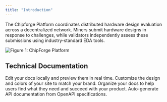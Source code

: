 ```yaml
---
title: "Introduction"
---
```


The Chipforge Platform coordinates distributed hardware design evaluation across a decentralized network. Miners submit hardware designs in response to challenges, while validators independently assess these submissions using industry-standard EDA tools. 

<img
  src="/images/Servicesbreakdown.svg"
  alt="Figure 1: ChipForge Platform"
  title="Figure 1: ChipForge Platform"
  className="mx-auto"
/>

## Technical Documentation

<Columns cols={2}>
  <Card title="Platform Components" icon="computer" href="/development">
    Edit your docs locally and preview them in real time.
  </Card>
  <Card title="System Architecture" icon="solar-system" href="/system-arch">
    Customize the design and colors of your site to match your brand.
  </Card>
  <Card title="Database Section" icon="database" href="/database">
    Organize your docs to help users find what they need and succeed with your product.
  </Card>
  <Card title="File Storage System" icon="file" href="/file-storage">
    Auto-generate API documentation from OpenAPI specifications.
  </Card>
  <Card title="System Workflows" icon="server" href="/system-workflows">
    
  </Card>
  <Card title="EDA Server Integration" icon="credit-card-front" href="/eda">
    
  </Card>
  <Card title="Scoring Methodology" icon="input-numeric">
    
  </Card>
  <Card title="Performance & Scalability" icon="sparkles" href="/performance">
    
  </Card>
</Columns>